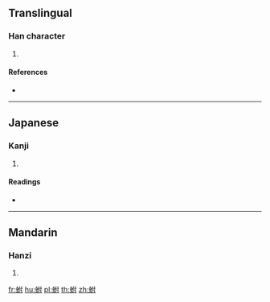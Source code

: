 {{character info/new}}
==Translingual==

===Han character===
{{Han char|rn=142|rad=虫|as=05|sn=11|four=54100|canj=LIODI}}

# {{defn|Han|sort=虫05}}

====References====
* {{Han ref|kx=1079.260|dkj=32929|dj=1548.100|hdz=42844.010|uh=86B9|ud=34489|bh=D7A7|bd=55207}}

----

==Japanese==

===Kanji===
{{ja-kanji|grade=|rs=虫05}}

# {{defn|lang=ja|sort=虫05}}

====Readings====
* {{ja-readings|on=[[ふ]] (fu), [[ぶ]] (bu), [[ほく]] (hoku), [[ぼく]] (boku)|kun=|nanori=}}

----

==Mandarin==

===Hanzi===
{{cmn-hanzi|pin=[[fù]] ([[fu4]])|wg=fu<sup>4</sup>}}

# {{defn|lang=cmn|sort=虫05}}

[[fr:蚹]]
[[hu:蚹]]
[[pl:蚹]]
[[th:蚹]]
[[zh:蚹]]